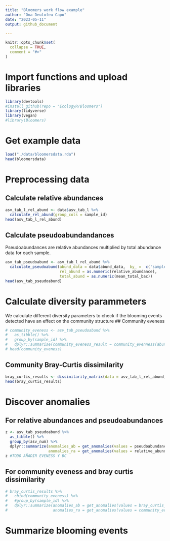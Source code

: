 ```yaml
---
title: "Bloomers work flow example"
author: "Ona Deulofeu Capo"
date: "2023-05-11"
output: github_document

---
```


```r
knitr::opts_chunk$set(
  collapse = TRUE,
  comment = "#>"
)
```

# Import functions and upload libraries
```r
library(devtools)
#install_github(repo = "EcologyR/Bloomers")
library(tidyverse)
library(vegan)
#library(Bloomers)
```

# Get example data
```r
load("./data/bloomersdata.rda")
head(bloomersdata)
```

# Preprocessing data 
## Calculate relative abundances
```r
asv_tab_l_rel_abund <- data$asv_tab_l %>%
  calculate_rel_abund(group_cols = sample_id)
head(asv_tab_l_rel_abund)
```
## Calculate pseudoabundandances
Pseudoabundances are relative abundances multiplied by total abundance data for each sample.
```r
asv_tab_pseudoabund <- asv_tab_l_rel_abund %>%
  calculate_pseudoabund(abund_data = data$abund_data,  by_ =  c('sample_id', 'sampling_site'),
                        rel_abund = as.numeric(relative_abundance),
                        total_abund = as.numeric(mean_total_bac))
head(asv_tab_pseudoabund)
```
# Calculate diversity parammeters
We calculate different diversity parameters to check if the blooming events detected have an effect on the community structure
## Community eveness
```r
# community_eveness <- asv_tab_pseudoabund %>%
#   as_tibble() %>%
#   group_by(sample_id) %>%
#   dplyr::summarise(community_eveness_result = community_evenness(abundances = pseudoabundance, index = "Shannon"))
# head(community_eveness)
```
## Community Bray-Curtis dissimilarity
```r
bray_curtis_results <- dissimilarity_matrix(data = asv_tab_l_rel_abund, sample_id_col = sample_id)
head(bray_curtis_results)
```
# Discover anomalies
## For relative abundances and pseudoabundances
```r
z <- asv_tab_pseudoabund %>%
  as_tibble() %>%
  group_by(asv_num) %>%
  dplyr::summarize(anomalies_ab = get_anomalies(values = pseudoabundance, plotting = TRUE)[[1]],
                   anomalies_ra = get_anomalies(values = relative_abundance, plotting = TRUE)[[1]])
z #TODO AÑADIR EVENESS Y BC
```
## For community eveness and bray curtis dissimilarity
```r
# bray_curtis_results %>%
#   cbind(community_eveness) %>%
#   #group_by(sample_id) %>%
#   dplyr::summarize(anomalies_ab = get_anomalies(values = bray_curtis_result, plotting = TRUE)[[1]],
#                    anomalies_ra = get_anomalies(values = community_eveness_result, plotting = TRUE)[[1]])
```
# Summarize blooming events
```r

```


